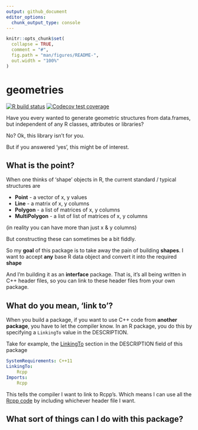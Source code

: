 ```yaml
---
output: github_document
editor_options: 
  chunk_output_type: console
---
```


<!-- README.md is generated from README.Rmd. Please edit that file -->

```r
knitr::opts_chunk$set(
  collapse = TRUE,
  comment = "#",
  fig.path = "man/figures/README-",
  out.width = "100%"
)
```

# geometries

[![R build status](https://github.com/dcooley/geometries/workflows/R-CMD-check/badge.svg)](https://github.com/dcooley/geometries/actions)
[![Codecov test coverage](https://codecov.io/gh/dcooley/geometries/branch/master/graph/badge.svg)](https://codecov.io/gh/dcooley/geometries?branch=master)

Have you every wanted to generate geometric structures from data.frames, but independent of any R classes, attributes or libraries? 

No? Ok, this library isn't for you.

But if you answered 'yes', this might be of interest.

## What is the point?

When one thinks of 'shape' objects in R, the current standard / typical structures are

- **Point** - a vector of x, y values
- **Line** - a matrix of x, y columns
- **Polygon** - a list of matrices of x, y columns
- **MultiPolygon** - a list of list of matrices of x, y columns

(in reality you can have more than just x & y columns)

But constructing these can sometimes be a bit fiddly. 

So my **goal** of this package is to take away the pain of building **shapes**. I want to accept **any** base R data object and convert it into the required **shape**

And I'm building it as an **interface** package. That is, it's all being written in C++ header files, so you can link to these header files from your own package.

## What do you mean, 'link to'?

When you build a package, if you want to use C++ code from **another package**, you have to let the compiler know. In an R package, you do this by specifying a `LinkingTo` value in the DESCRIPTION.

Take for example, the [LinkingTo](https://github.com/dcooley/geometries/blob/master/DESCRIPTION#L17) section in the DESCRIPTION field of this package

```yaml
SystemRequirements: C++11
LinkingTo: 
    Rcpp
Imports:
    Rcpp
```

This tells the compiler I want to link to Rcpp's. Which means I can use all the [Rcpp code](https://github.com/RcppCore/Rcpp/tree/master/inst/include/Rcpp) by including whichever header file I want.


## What sort of things can I do with this package?






